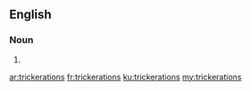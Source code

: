 ==English==

===Noun===
{{head|en|noun plural form}}

# {{plural of|trickeration|lang=en}}

[[ar:trickerations]]
[[fr:trickerations]]
[[ku:trickerations]]
[[my:trickerations]]